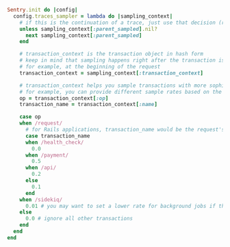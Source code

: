 ```ruby
Sentry.init do |config|
  config.traces_sampler = lambda do |sampling_context|
    # if this is the continuation of a trace, just use that decision (rate controlled by the caller)
    unless sampling_context[:parent_sampled].nil?
      next sampling_context[:parent_sampled]
    end

    # transaction_context is the transaction object in hash form
    # keep in mind that sampling happens right after the transaction is initialized
    # for example, at the beginning of the request
    transaction_context = sampling_context[:transaction_context]

    # transaction_context helps you sample transactions with more sophistication
    # for example, you can provide different sample rates based on the operation or name
    op = transaction_context[:op]
    transaction_name = transaction_context[:name]

    case op
    when /request/
      # for Rails applications, transaction_name would be the request's path (env["PATH_INFO"]) instead of "Controller#action"
      case transaction_name
      when /health_check/
        0.0
      when /payment/
        0.5
      when /api/
        0.2
      else
        0.1
      end
    when /sidekiq/
      0.01 # you may want to set a lower rate for background jobs if the number is large
    else
      0.0 # ignore all other transactions
    end
  end
end
```
